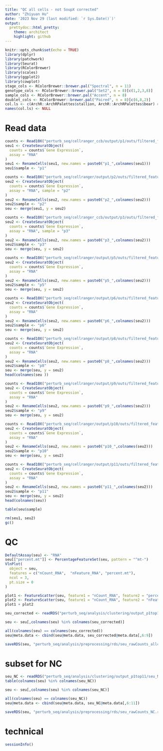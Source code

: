 ```yaml
---
title: "QC all cells - not SoupX corrected"
author: "Zhiyuan Hu"
date: '2023 Nov 29 (last modified: `r Sys.Date()`)'
output:
  prettydoc::html_pretty:
    theme: architect
    highlight: github
---
```


```r
knitr::opts_chunk$set(echo = TRUE)
library(dplyr)
library(patchwork)
library(Seurat)
library(RColorBrewer)
library(scales)
library(ggplot2)
library(cowplot)
stage_cols <- RColorBrewer::brewer.pal("Spectral", n = 11)
genotype_cols <- RColorBrewer::brewer.pal("Set2", n = 8)[c(1,2,3,8)]
sample_cols <- RColorBrewer::brewer.pal("Accent", n = 8)
doublet_cols <- RColorBrewer::brewer.pal("Paired", n = 8)[c(6,8,2)]
col.ls <- c(ArchR::ArchRPalettes$stallion, ArchR::ArchRPalettes$bear) # archR color palettes
names(col.ls) <- NULL
```

# Read data

```r
counts <- Read10X("perturb_seq/cellranger_ccb/output/p1/outs/filtered_feature_bc_matrix/")
seu1 <- CreateSeuratObject(
  counts = counts$`Gene Expression`,
  assay = "RNA"
)
seu1 <- RenameCells(seu1, new.names = paste0("p1_",colnames(seu1)))
seu1$sample <- "p1"

counts <- Read10X("perturb_seq/cellranger/output/p2/outs/filtered_feature_bc_matrix/")
seu2 <- CreateSeuratObject(
  counts = counts$`Gene Expression`,
  assay = "RNA", sample = "p2"
)
seu2 <- RenameCells(seu2, new.names = paste0("p2_",colnames(seu2)))
seu2$sample <- "p2"
seu <- merge(seu1, y = seu2)

counts <- Read10X("perturb_seq/cellranger_ccb/output/p3/outs/filtered_feature_bc_matrix/")
seu2 <- CreateSeuratObject(
  counts = counts$`Gene Expression`,
  assay = "RNA", sample = "p3"
)
seu2 <- RenameCells(seu2, new.names = paste0("p3_",colnames(seu2)))
seu2$sample <- "p3"
seu <- merge(seu, y = seu2)

counts <- Read10X("perturb_seq/cellranger/output/p5/outs/filtered_feature_bc_matrix/")
seu2 <- CreateSeuratObject(
  counts = counts$`Gene Expression`,
  assay = "RNA"
)
seu2 <- RenameCells(seu2, new.names = paste0("p5_",colnames(seu2)))
seu2$sample <- "p5"
seu <- merge(seu, y = seu2)

counts <- Read10X("perturb_seq/cellranger/output/p6/outs/filtered_feature_bc_matrix/")
seu2 <- CreateSeuratObject(
  counts = counts$`Gene Expression`,
  assay = "RNA"
)
seu2 <- RenameCells(seu2, new.names = paste0("p6_",colnames(seu2)))
seu2$sample <- "p6"
seu <- merge(seu, y = seu2)

counts <- Read10X("perturb_seq/cellranger/output/p8/outs/filtered_feature_bc_matrix/")
seu2 <- CreateSeuratObject(
  counts = counts$`Gene Expression`,
  assay = "RNA"
)
seu2 <- RenameCells(seu2, new.names = paste0("p8_",colnames(seu2)))
seu2$sample <- "p8"
seu <- merge(seu, y = seu2)
head(colnames(seu ))

counts <- Read10X("perturb_seq/cellranger/output/p9/outs/filtered_feature_bc_matrix/")
seu2 <- CreateSeuratObject(
  counts = counts$`Gene Expression`,
  assay = "RNA"
)
seu2 <- RenameCells(seu2, new.names = paste0("p9_",colnames(seu2)))
seu2$sample <- "p9"
seu <- merge(seu, y = seu2)

counts <- Read10X("perturb_seq/cellranger/output/p10/outs/filtered_feature_bc_matrix/")
seu2 <- CreateSeuratObject(
  counts = counts$`Gene Expression`,
  assay = "RNA"
)
seu2 <- RenameCells(seu2, new.names = paste0("p10_",colnames(seu2)))
seu2$sample <- "p10"
seu <- merge(seu, y = seu2)

counts <- Read10X("perturb_seq/cellranger/output/p11/outs/filtered_feature_bc_matrix/")
seu2 <- CreateSeuratObject(
  counts = counts$`Gene Expression`,
  assay = "RNA"
)
seu2 <- RenameCells(seu2, new.names = paste0("p11_",colnames(seu2)))
seu2$sample <- "p11"
seu <- merge(seu, y = seu2)
head(colnames(seu))
```

```r
table(seu$sample)
```

```r
rm(seu1, seu2)
gc()
```

# QC

```r
DefaultAssay(seu) <- "RNA"
seu[["percent.mt"]] <- PercentageFeatureSet(seu, pattern = "^mt-")
VlnPlot(
  object = seu,
  features = c("nCount_RNA",  "nFeature_RNA", "percent.mt"),
  ncol = 3, 
  pt.size = 0
)
```

```r
plot1 <- FeatureScatter(seu, feature1 = "nCount_RNA", feature2 = "percent.mt", pt.size = 0.1)
plot2 <- FeatureScatter(seu, feature1 = "nCount_RNA", feature2 = "nFeature_RNA", pt.size = 0.1)
plot1 + plot2
```


```r
seu_corrected <- readRDS("perturb_seq/analysis/clustering/output_p1top11/seu_allsinglets_clustered.rds")
```

```r
seu <- seu[,colnames(seu) %in% colnames(seu_corrected)]
```

```r
all(colnames(seu) == colnames(seu_corrected))
seu@meta.data <- cbind(seu@meta.data, seu_corrected@meta.data[,6:9])
```

```r
saveRDS(seu, "perturb_seq/analysis/preprocessing/rds/seu_rawCounts_allcells.rds")
```

# subset for NC

```r
seu_NC <- readRDS("perturb_seq/analysis/clustering/output_p1top11/seu_NC_clustered.rds")
table(colnames(seu) %in% colnames(seu_NC))
```

```r
seu <- seu[,colnames(seu) %in% colnames(seu_NC)]
```

```r
all(colnames(seu) == colnames(seu_NC))
seu@meta.data <- cbind(seu@meta.data, seu_NC@meta.data[,6:11])
```

```r
saveRDS(seu, "perturb_seq/analysis/preprocessing/rds/seu_rawCounts_NC.rds")
```

# technical

```r
sessionInfo()
```

